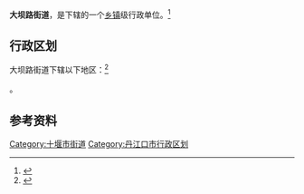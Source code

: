 {{中国乡级行政区|42/03/81/002/000}}

'''大坝路街道'''，是{{PRC admin/fullname|42/03/81/002/000|3}}下辖的一个[[乡镇|乡镇]]级行政单位。<ref>{{PRC admin/ref sgc|{{PRC admin/parent|42/03/81/002/000}}}}</ref>

== 行政区划 ==

大坝路街道下辖以下地区：<ref>{{PRC admin/ref sgc|42/03/81/002/000}}</ref>

{{PRC admin/children|42/03/81/002/000}}。

== 参考资料 ==

{{reflist}}

{{丹江口市行政区划}}
{{湖北行政区划小作品}}

[[Category:十堰市街道|Category:十堰市街道]]
[[Category:丹江口市行政区划|Category:丹江口市行政区划]]